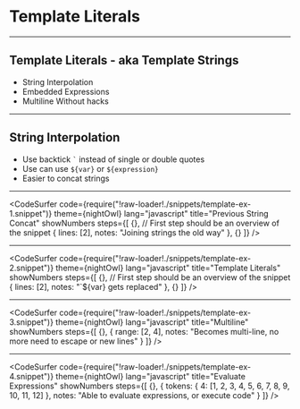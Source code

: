 
# Template Literals

---

## Template Literals - aka Template Strings

- String Interpolation
- Embedded Expressions
- Multiline Without hacks

---

## String Interpolation

- Use backtick `` ` `` instead of single or double quotes
- Use can use `${var}` or `${expression}`
- Easier to concat strings

---

<CodeSurfer
  code={require("!raw-loader!./snippets/template-ex-1.snippet")}
  theme={nightOwl}
  lang="javascript"
  title="Previous String Concat"
  showNumbers
  steps={[
    {}, // First step should be an overview of the snippet
    { lines: [2], notes: "Joining strings the old way" },
    {}
  ]}
/>

---

<CodeSurfer
  code={require("!raw-loader!./snippets/template-ex-2.snippet")}
  theme={nightOwl}
  lang="javascript"
  title="Template Literals"
  showNumbers
  steps={[
    {}, // First step should be an overview of the snippet
    { lines: [2], notes: "`${var} gets replaced" },
    {}
  ]}
/>

---

<CodeSurfer
  code={require("!raw-loader!./snippets/template-ex-3.snippet")}
  theme={nightOwl}
  lang="javascript"
  title="Multiline"
  showNumbers
  steps={[
    {},
    {
      range: [2, 4],
      notes: "Becomes multi-line, no more need to escape or new lines"
    }
  ]}
/>

---

<CodeSurfer
  code={require("!raw-loader!./snippets/template-ex-4.snippet")}
  theme={nightOwl}
  lang="javascript"
  title="Evaluate Expressions"
  showNumbers
  steps={[
    {},
    {
      tokens: { 4: [1, 2, 3, 4, 5, 6, 7, 8, 9, 10, 11, 12] },
      notes: "Able to evaluate expressions, or execute code"
    }
  ]}
/>
